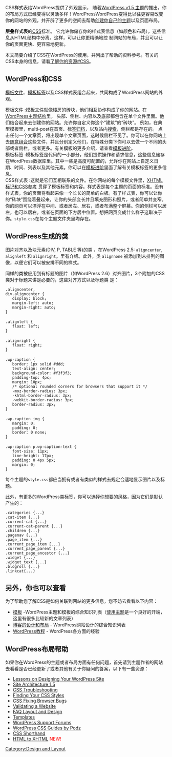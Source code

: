 {{Languages|
{{en|CSS}}
{{ja|CSS}}
{{th|CSS}}
{{zh-cn|CSS}}
}}

CSS样式表给WordPress提供了外观显示， 随着[[zh-cn:使用主题|WordPress v1.5 主题]]的推出，你的布局方式已经变得以灵活多样！WordPressWordPress变得比以往更容易改变你的网站的外观，并开辟了更多的空间去帮助[[zh-cn:主题开发|创建你自己的主题]]以及页面布局。

'''层叠样式表'''的[[Glossary#CSS|CSS]]标准。 它允许你储存你的样式表信息（如颜色和布局），这些信息从HTML结构中分离。这样，可以让你更精确地控
制网站的布局，并且可以让你的页面更快、更容易地更新。

本文简要介绍了CSS在WordPress的使用，并列出了帮助的资料参考。有关的CSS本身的信息，请看[[Know Your Sources#CSS|了解你的资源#CSS]]。

==WordPress和CSS==

[[Templates|模板文件]]、[[zh-cn:模板标签|模板标签]]以及CSS样式表组合起来，共同构成了WordPress网站的外观。

;模板文件 :[[Stepping Into Templates|模板文件]]就像楼房的砖块，他们相互协作构成了你的网站。在[[Site Architecture 1.5|WordPress主题结构]]里， 头部、侧栏、内容以及底部都包含在单个文件里面。他们结合起来去创建你的网站。允许你自定义你这个“建筑”的“砖块”。 例如，在典型模板里，multi-post在首页、标签[[Creating_an_Archive_Index|归档]]，以及站内[[Creating_a_Search_Page|搜索]]，侧栏都是存在的。 点击任何一个文章页，将出现单个文章页面，这时候侧栏不见了。你可以在你网站上去[[The Loop in Action|随意组合]]这些文件，并且分别定义他们，在特殊分类下你可以去做一个不同的头部或者侧栏，或者更多。有关模板的更多介绍，请查看[[Stepping Into Templates|模板进阶]]。
;模板标签 :模板标签是代码的一小部分，他们提供操作和请求信息，这些信息储存在WordPress数据库里。其中一些是高度可配置的，允许你在网站上自定义日期、时间、列表以及其他元素。你可以在[[Stepping Into Template Tags|模板进阶]]里面了解有关模板标签的更多信息。 
;CSS样式表 :这就是它们互相联系的文件。在你网站的每个模板文件里，[[Site Architecture 1.5|XHTML标记和CSS参考]] 贯穿了模板标签和内容。样式表是每个主题的页面的标准。没有样式表，你的页面将看起来像一个长长的简单的白板。有了样式表，你可以让你的“砖块”围绕着叠起来，让你的头部变长并且填充图形和照片，或者简单并变窄。你的网页可以漂浮在中间、或者居左、居右，或者布满整个屏幕。你的侧栏可以居左，也可以居右。或者在页面的下方居中位置。想把网页变成什么样子这取决于你。<tt>style.css</tt>在每个主题文件夹里均存在。

==WordPress生成的类==

图片对齐以及块元素(DIV, P, TABLE 等)的类 ，在WordPress 2.5:  <tt>aligncenter</tt>, <tt>alignleft</tt> 和 <tt>alignright</tt>。里有介绍。此外，类
<tt>alignnone</tt> 被添加到未排列的图像，以便它们可以被安排不同的样式。

同样的类被应用到有标题的图片（如WordPress 2.6）对齐图片，3个附加的CSS类对于标题来讲是必要的，这些对齐方式以及标题类
是：

 .aligncenter,
 div.aligncenter {
    display: block;
    margin-left: auto;
    margin-right: auto;
 }
 
 .alignleft {
    float: left;
 }
 
 .alignright {
    float: right;
 }
 
 .wp-caption {
    border: 1px solid #ddd;
    text-align: center;
    background-color: #f3f3f3;
    padding-top: 4px;
    margin: 10px;
    /* optional rounded corners for browsers that support it */
    -moz-border-radius: 3px;
    -khtml-border-radius: 3px;
    -webkit-border-radius: 3px;
    border-radius: 3px;
 }
 
 .wp-caption img {
    margin: 0;
    padding: 0;
    border: 0 none;
 }
 
 .wp-caption p.wp-caption-text {
    font-size: 11px;
    line-height: 17px;
    padding: 0 4px 5px;
    margin: 0;
 }

每个主题的<tt>style.css</tt>都应当拥有或者有类似的样式去规定合适地显示图片以及标题。

此外，有更多的WordPress类标签，你可以选择你想要的风格，因为它们是默认产生的：

 .categories {...}
 .cat-item {...}
 .current-cat {...}
 .current-cat-parent {...}
 .children {...}
 .pagenav {...}
 .page_item {...}
 .current_page_item {...}
 .current_page_parent {...}
 .current_page_ancestor {...}
 .widget {...}
 .widget_text {...}
 .blogroll {...}
 .linkcat{...}

==另外，你也可以查看==

为了帮助您了解CSS是如何关联到网站的更多信息，您不妨去看看以下内容：

* [[Templates|模板]] -WordPress主题和模板的综合知识列表（[[zh-cn:使用主题|使用主题]]是一个良好的开端，这里有很多比较新的文章列表）
* [[zh-cn:博客的设计和布局|博客的设计和布局]] - WordPress网站设计的综合知识列表
* [[WordPress Lessons|WordPress教程]] - WordPress各方面的经验

== WordPress布局帮助 ==

如果你在WordPress的主题或者布局方面有任何问题，首先请到主题作者的网站去看看是否已经更新了或者其他有关于你疑问的答案，以下有一些资源：

* [[WordPress Lessons#Designing Your WordPress Site|Lessons on Designing Your WordPress Site]]
* [[Site Architecture 1.5]]
* [[CSS Troubleshooting]]
* [[Finding Your CSS Styles]]
* [[CSS Fixing Browser Bugs]]
* [[Validating a Website]]
* [[FAQ Layout and Design]]
* [[Templates]]
* [http://www.wordpress.org/support/ WordPress Support Forums]
* [http://www.tamba2.org.uk/wordpress/graphicalcss/ WordPress CSS Guides by Podz]
* [[CSS Shorthand]]
* [[HTML to XHTML]] <span style="color:red">NEW!</span>


[[Category:Design and Layout]]